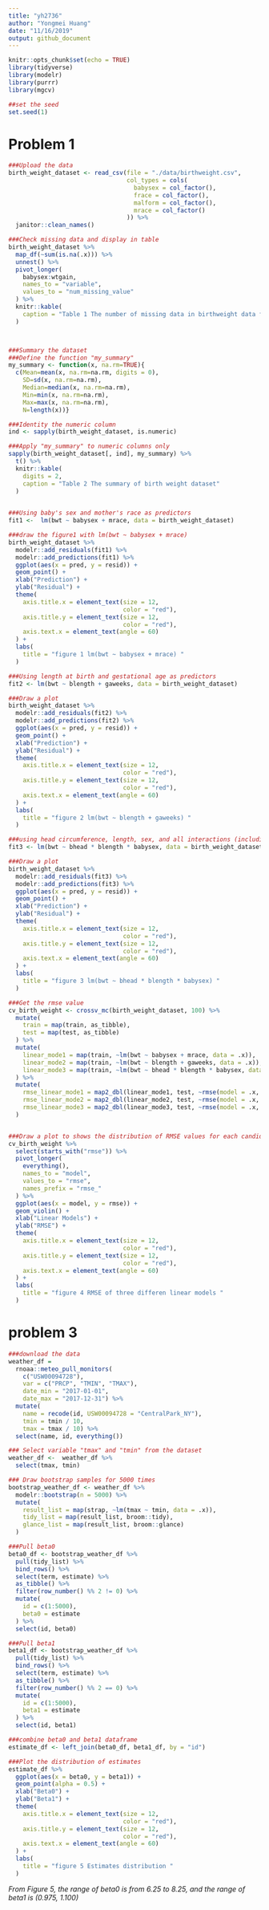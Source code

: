 ```yaml
---
title: "yh2736"
author: "Yongmei Huang"
date: "11/16/2019"
output: github_document
---
```


```r
knitr::opts_chunk$set(echo = TRUE)
library(tidyverse)
library(modelr)
library(purrr)
library(mgcv)

```


```r
##set the seed
set.seed(1)
```


# Problem 1
```r
###Upload the data
birth_weight_dataset <- read_csv(file = "./data/birthweight.csv", 
                                 col_types = cols(
                                   babysex = col_factor(),
                                   frace = col_factor(),
                                   malform = col_factor(),
                                   mrace = col_factor()
                                 )) %>% 
  janitor::clean_names()

###Check missing data and display in table
birth_weight_dataset %>% 
  map_df(~sum(is.na(.x))) %>%
  unnest() %>% 
  pivot_longer(
    babysex:wtgain,
    names_to = "variable",
    values_to = "num_missing_value"
  ) %>% 
  knitr::kable(
    caption = "Table 1 The number of missing data in birthweight data frame"
  ) 



###Summary the dataset
###Define the function "my_summary"
my_summary <- function(x, na.rm=TRUE){
  c(Mean=mean(x, na.rm=na.rm, digits = 0),
    SD=sd(x, na.rm=na.rm),
    Median=median(x, na.rm=na.rm),
    Min=min(x, na.rm=na.rm),
    Max=max(x, na.rm=na.rm), 
    N=length(x))}

###Identity the numeric column
ind <- sapply(birth_weight_dataset, is.numeric)

###Apply "my_summary" to numeric columns only
sapply(birth_weight_dataset[, ind], my_summary) %>%
  t() %>% 
  knitr::kable(
    digits = 2,
    caption = "Table 2 The summary of birth weight dataset"
  ) 
  

```

```r
###Using baby's sex and mother's race as predictors
fit1 <-  lm(bwt ~ babysex + mrace, data = birth_weight_dataset) 

###draw the figure1 with lm(bwt ~ babysex + mrace)
birth_weight_dataset %>% 
  modelr::add_residuals(fit1) %>% 
  modelr::add_predictions(fit1) %>% 
  ggplot(aes(x = pred, y = resid)) +
  geom_point() + 
  xlab("Prediction") +
  ylab("Residual") +
  theme(
    axis.title.x = element_text(size = 12, 
                                color = "red"),
    axis.title.y = element_text(size = 12, 
                                color = "red"),
    axis.text.x = element_text(angle = 60)
  ) +
  labs(
    title = "figure 1 lm(bwt ~ babysex + mrace) "
  )

```



```r
###Using length at birth and gestational age as predictors
fit2 <- lm(bwt ~ blength + gaweeks, data = birth_weight_dataset)

###Draw a plot 
birth_weight_dataset %>% 
  modelr::add_residuals(fit2) %>% 
  modelr::add_predictions(fit2) %>% 
  ggplot(aes(x = pred, y = resid)) +
  geom_point() + 
  xlab("Prediction") +
  ylab("Residual") +
  theme(
    axis.title.x = element_text(size = 12, 
                                color = "red"),
    axis.title.y = element_text(size = 12, 
                                color = "red"),
    axis.text.x = element_text(angle = 60)
  ) +
  labs(
    title = "figure 2 lm(bwt ~ blength + gaweeks) "
  )


```


```r
###using head circumference, length, sex, and all interactions (including the three-way interaction)
fit3 <- lm(bwt ~ bhead * blength * babysex, data = birth_weight_dataset)

###Draw a plot 
birth_weight_dataset %>% 
  modelr::add_residuals(fit3) %>% 
  modelr::add_predictions(fit3) %>% 
  ggplot(aes(x = pred, y = resid)) +
  geom_point() + 
  xlab("Prediction") +
  ylab("Residual") +
  theme(
    axis.title.x = element_text(size = 12, 
                                color = "red"),
    axis.title.y = element_text(size = 12, 
                                color = "red"),
    axis.text.x = element_text(angle = 60)
  ) +
  labs(
    title = "figure 3 lm(bwt ~ bhead * blength * babysex) "
  )


```


```r
###Get the rmse value
cv_birth_weight <- crossv_mc(birth_weight_dataset, 100) %>% 
  mutate(
    train = map(train, as_tibble),
    test = map(test, as_tibble)
  ) %>% 
  mutate(
    linear_mode1 = map(train, ~lm(bwt ~ babysex + mrace, data = .x)),
    linear_mode2 = map(train, ~lm(bwt ~ blength + gaweeks, data = .x)),
    linear_mode3 = map(train, ~lm(bwt ~ bhead * blength * babysex, data = .x))
  ) %>% 
  mutate(
    rmse_linear_mode1 = map2_dbl(linear_mode1, test, ~rmse(model = .x, data = .y)),
    rmse_linear_mode2 = map2_dbl(linear_mode2, test, ~rmse(model = .x, data = .y)),
    rmse_linear_mode3 = map2_dbl(linear_mode3, test, ~rmse(model = .x, data = .y))
  )


###Draw a plot to shows the distribution of RMSE values for each candidate model.
cv_birth_weight %>% 
  select(starts_with("rmse")) %>% 
  pivot_longer(
    everything(),
    names_to = "model",
    values_to = "rmse",
    names_prefix = "rmse_"
  ) %>% 
  ggplot(aes(x = model, y = rmse)) +
  geom_violin() +
  xlab("Linear Models") +
  ylab("RMSE") +
  theme(
    axis.title.x = element_text(size = 12, 
                                color = "red"),
    axis.title.y = element_text(size = 12, 
                                color = "red"),
    axis.text.x = element_text(angle = 60)
  ) +
  labs(
    title = "figure 4 RMSE of three differen linear models "
  )

```


# problem 3
```r
###download the data
weather_df = 
  rnoaa::meteo_pull_monitors(
    c("USW00094728"),
    var = c("PRCP", "TMIN", "TMAX"), 
    date_min = "2017-01-01",
    date_max = "2017-12-31") %>%
  mutate(
    name = recode(id, USW00094728 = "CentralPark_NY"),
    tmin = tmin / 10,
    tmax = tmax / 10) %>%
  select(name, id, everything())

```

```r
### Select variable "tmax" and "tmin" from the dataset
weather_df <-  weather_df %>% 
  select(tmax, tmin)

### Draw bootstrap samples for 5000 times
bootstrap_weather_df <- weather_df %>% 
  modelr::bootstrap(n = 5000) %>% 
  mutate(
    result_list = map(strap, ~lm(tmax ~ tmin, data = .x)),
    tidy_list = map(result_list, broom::tidy),
    glance_list = map(result_list, broom::glance)
  )

```

```r
###Pull beta0
beta0_df <- bootstrap_weather_df %>% 
  pull(tidy_list) %>% 
  bind_rows() %>% 
  select(term, estimate) %>% 
  as_tibble() %>% 
  filter(row_number() %% 2 != 0) %>% 
  mutate(
    id = c(1:5000),
    beta0 = estimate
  ) %>% 
  select(id, beta0)

###Pull beta1
beta1_df <- bootstrap_weather_df %>% 
  pull(tidy_list) %>% 
  bind_rows() %>% 
  select(term, estimate) %>% 
  as_tibble() %>% 
  filter(row_number() %% 2 == 0) %>% 
  mutate(
    id = c(1:5000),
    beta1 = estimate
  ) %>% 
  select(id, beta1)

###combine beta0 and beta1 dataframe
estimate_df <- left_join(beta0_df, beta1_df, by = "id")


```


```r
###Plot the distribution of estimates
estimate_df %>% 
  ggplot(aes(x = beta0, y = beta1)) +
  geom_point(alpha = 0.5) +
  xlab("Beta0") +
  ylab("Beta1") +
  theme(
    axis.title.x = element_text(size = 12, 
                                color = "red"),
    axis.title.y = element_text(size = 12, 
                                color = "red"),
    axis.text.x = element_text(angle = 60)
  ) +
  labs(
    title = "figure 5 Estimates distribution "
  )

```

*From Figure 5, the range of beta0 is from 6.25 to 8.25, and the range of beta1 is (0.975, 1.100)*
